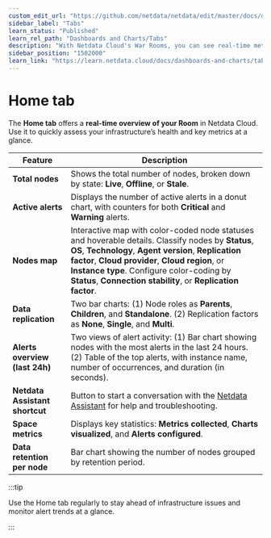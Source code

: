 ```yaml
---
custom_edit_url: "https://github.com/netdata/netdata/edit/master/docs/dashboards-and-charts/home-tab.md"
sidebar_label: "Tabs"
learn_status: "Published"
learn_rel_path: "Dashboards and Charts/Tabs"
description: "With Netdata Cloud's War Rooms, you can see real-time metrics, from any number of nodes in your infrastructure, in composite charts."
sidebar_position: "1502000"
learn_link: "https://learn.netdata.cloud/docs/dashboards-and-charts/tabs/tabs"
---
```


# Home tab

The **Home tab** offers a **real-time overview of your Room** in Netdata Cloud. Use it to quickly assess your infrastructure’s health and key metrics at a glance.

| Feature                        | Description                                                                                                                                                                                                                                                                                                                   |
|--------------------------------|-------------------------------------------------------------------------------------------------------------------------------------------------------------------------------------------------------------------------------------------------------------------------------------------------------------------------------|
| **Total nodes**                | Shows the total number of nodes, broken down by state: **Live**, **Offline**, or **Stale**.                                                                                                                                                                                                                                   |
| **Active alerts**              | Displays the number of active alerts in a donut chart, with counters for both **Critical** and **Warning** alerts.                                                                                                                                                                                                            |
| **Nodes map**                  | Interactive map with color-coded node statuses and hoverable details. Classify nodes by **Status**, **OS**, **Technology**, **Agent version**, **Replication factor**, **Cloud provider**, **Cloud region**, or **Instance type**. Configure color-coding by **Status**, **Connection stability**, or **Replication factor**. |
| **Data replication**           | Two bar charts: (1) Node roles as **Parents**, **Children**, and **Standalone**. (2) Replication factors as **None**, **Single**, and **Multi**.                                                                                                                                                                              |
| **Alerts overview (last 24h)** | Two views of alert activity: (1) Bar chart showing nodes with the most alerts in the last 24 hours. (2) Table of the top alerts, with instance name, number of occurrences, and duration (in seconds).                                                                                                                        |
| **Netdata Assistant shortcut** | Button to start a conversation with the [Netdata Assistant](/docs/machine-learning-and-anomaly-detection/ai-powered-troubleshooting-assistant) for help and troubleshooting.                                                                                                                                                           |
| **Space metrics**              | Displays key statistics: **Metrics collected**, **Charts visualized**, and **Alerts configured**.                                                                                                                                                                                                                             |
| **Data retention per node**    | Bar chart showing the number of nodes grouped by retention period.                                                                                                                                                                                                                                                            |

:::tip

Use the Home tab regularly to stay ahead of infrastructure issues and monitor alert trends at a glance.

:::
